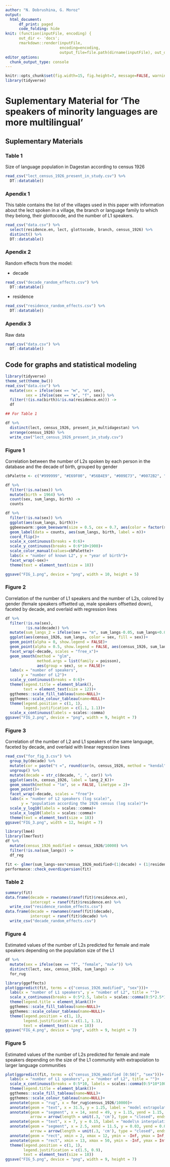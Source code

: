 ```yaml
---
author: "N. Dobrushina, G. Moroz"
output: 
  html_document:
      df_print: paged
      code_folding: hide
knit: (function(inputFile, encoding) { 
      out_dir <- 'docs';
      rmarkdown::render(inputFile,
                        encoding=encoding, 
                        output_file=file.path(dirname(inputFile), out_dir, 'index.html')) })
editor_options: 
  chunk_output_type: console
---
```


```r
knitr::opts_chunk$set(fig.width=15, fig.height=7, message=FALSE, warning = FALSE)
library(tidyverse)
```

# Suplementary Material for 'The speakers of minority languages are more multilingual' {.tabset .tabset-fade .tabset-pills}

## Suplementary Materials

### Table 1
Size of language population in Dagestan according to census 1926

```r
read_csv("lect_census_1926_present_in_study.csv") %>% 
  DT::datatable()
```

### Apendix 1

This table contains the list of the villages used in this paper with information about the lect spoken in a village, the branch or language family to which they belong, their glottocode, and the number of L1 speakers.
```r
read_csv("data.csv") %>% 
  select(residence.en, lect, glottocode, branch, census_1926) %>% 
  distinct() %>% 
  DT::datatable()
```

### Apendix 2

Random effects from the model:

* decade

```r
read_csv("decade_random_effects.csv") %>% 
  DT::datatable()
```

* residence

```r
read_csv("residence_random_effects.csv") %>% 
  DT::datatable()
```



### Apendix 3

Raw data

```r
read_csv("data.csv") %>% 
  DT::datatable()
```

## Code for graphs and statistical modeling

```r
library(tidyverse)
theme_set(theme_bw())
read_csv("data.csv") %>% 
  mutate(sex = ifelse(sex == "м", "m", sex),
         sex = ifelse(sex == "ж", "f", sex)) %>% 
  filter(!(is.na(birth)&!is.na(residence.en))) ->
  df

## For Table 1

df %>% 
  distinct(lect, census_1926, present_in_multidagestan) %>% 
  arrange(census_1926) %>% 
  write_csv("lect_census_1926_present_in_study.csv")
```

### Figure 1

Correlation between the number of L2s spoken by each person in the database and the
decade of birth, grouped by gender

```r
cbPalette <- c("#999999", "#E69F00", "#56B4E9", "#009E73", "#0072B2", "#D55E00", "#CC79A7")

df %>%
  filter(!is.na(sex)) %>% 
  mutate(birth = 1964) %>% 
  count(sex, sum_langs, birth) ->
  counts

df %>%
  filter(!is.na(sex)) %>% 
  ggplot(aes(sum_langs, birth))+
  ggbeeswarm::geom_beeswarm(size = 0.5, cex = 0.7, aes(color = factor(sum_langs)), show.legend = FALSE)+
  geom_label(data = counts, aes(sum_langs, birth, label = n))+
  coord_flip()+
  scale_x_continuous(breaks = 0:6)+
  scale_y_continuous(breaks = 0:6*10+1900)+
  scale_color_manual(values=cbPalette)+
  labs(x = "number of known L2", y = "year of birth")+
  facet_wrap(~sex)+
  theme(text = element_text(size = 18))

ggsave("FIG_1.png", device = "png", width = 10, height = 5)
```

### Figure 2

Correlation of the number of L1 speakers and the number of L2s, colored by gender (female speakers offsetted up, male speakers offsetted down), faceted by decade, and overlaid with regression lines

```r
df %>% 
  filter(!is.na(sex),
         !is.na(decade)) %>% 
  mutate(sum_langs_2 = ifelse(sex == "m", sum_langs-0.05, sum_langs+0.05)) %>% 
  ggplot(aes(census_1926, sum_langs, color = sex, fill = sex))+
  geom_point(alpha = 0, show.legend = FALSE)+ 
  geom_point(alpha = 0.5, show.legend = FALSE, aes(census_1926, sum_langs_2, color = sex, fill = sex))+ 
  facet_wrap(~decade, scales = "free_x")+
  geom_smooth(method = "glm", 
              method.args = list(family = poisson), 
              aes(group = sex), se = FALSE)+
  labs(x = "number of speakers",
       y = "number of L2")+
  scale_y_continuous(breaks = 0:6)+
  theme(legend.title = element_blank(),
        text = element_text(size = 12))+
  ggthemes::scale_fill_tableau(name=NULL)+
  ggthemes::scale_colour_tableau(name=NULL)+
  theme(legend.position = c(1, 1),
        legend.justification = c(1.1, 1.1))+
  scale_x_continuous(labels = scales::comma)
ggsave("FIG_2.png", device = "png", width = 9, height = 7)
```

### Figure 3

Correlation of the number of L2 and L1 speakers of the same language, faceted by decade, and overlaid with linear regression lines

```r
read_csv("for_fig_3.csv") %>% 
  group_by(decade) %>%
  mutate(cor = paste("τ =", round(cor(n, census_1926, method = "kendal"), 3))) %>% 
  ungroup() %>% 
  mutate(decade = str_c(decade, ", ", cor)) %>% 
  ggplot(aes(n, census_1926, label = lang_2_K))+
  geom_smooth(method = "lm", se = FALSE, linetype = 2)+
  geom_point()+
  facet_wrap(~decade, scales = "free")+
  labs(x = "number of L2 speakers (log scale)", 
       y = "population according the 1926 census (log scale)")+
  scale_y_log10(labels = scales::comma)+
  scale_x_log10(labels = scales::comma)+
  theme(text = element_text(size = 18))
ggsave("FIG_3.png", width = 12, height = 7)
```


```r
library(lme4)
library(lmerTest)
df %>% 
  mutate(census_1926_modified = census_1926/10000) %>% 
  filter(!is.na(sum_langs)) ->
  df_reg

fit <- glmer(sum_langs~sex*census_1926_modified+(1|decade) + (1|residence.en), data = df_reg, family = "poisson")
performance::check_overdispersion(fit)
```

### Table 2

```r
summary(fit)
data.frame(decade = rownames(ranef(fit)$residence.en),
           intercept = ranef(fit)$residence.en) %>% 
  write_csv("residence_random_effects.csv")
data.frame(decade = rownames(ranef(fit)$decade),
           intercept = ranef(fit)$decade) %>% 
  write_csv("decade_random_effects.csv")
```

### Figure 4

Estimated values of the number of L2s predicted for female and male speakers
depending on the population size of the L1

```r
df %>% 
  mutate(sex = ifelse(sex == "f", "female", "male")) %>% 
  distinct(lect, sex, census_1926, sum_langs) ->
  for_rug

library(ggeffects)
plot(ggpredict(fit, terms = c("census_1926_modified", "sex")))+
  labs(x = "number of L1 speakers", y = "number of L2", title = "")+
  scale_x_continuous(breaks = 0:5*2.5, labels = scales::comma(0:5*2.5*10000, accuracy = 1))+
  theme(legend.title = element_blank())+
  ggthemes::scale_fill_tableau(name=NULL)+
  ggthemes::scale_colour_tableau(name=NULL)+
  theme(legend.position = c(1, 1),
        legend.justification = c(1.1, 1.1),
        text = element_text(size = 18))
ggsave("FIG_4.png", device = "png", width = 9, height = 7)
```

### Figure 5

Estimated values of the number of L2s predicted for female and male speakers
depending on the size of the L1 community with extrapolation to larger language communities

```r
plot(ggpredict(fit, terms = c("census_1926_modified [0:50]", "sex")))+
  labs(x = "number of L1 speakers", y = "number of L2", title = "")+
  scale_x_continuous(breaks = 0:5*10, labels = scales::comma(0:5*10*10000, accuracy = 1))+
  theme(legend.title = element_blank())+
  ggthemes::scale_fill_tableau(name=NULL)+
  ggthemes::scale_colour_tableau(name=NULL)+
  annotate(geom = "rug", x = for_rug$census_1926/10000)+
  annotate(geom = "text", x = 31.5, y = 1.25, label = "model extrapolation", size = 4)+
  annotate(geom = "segment", x = 14, xend = 49, y = 1.15, yend = 1.15, 
           arrow = arrow(length = unit(.3, 'cm'), type = "closed", ends = "both"))+
  annotate(geom = "text", x = 7, y = 0.15, label = "model\n interpolation", size = 4)+
  annotate(geom = "segment", x = 2.5, xend = 11.5, y = 0.03, yend = 0.03, 
           arrow = arrow(length = unit(.3, 'cm'), type = "closed", ends = "both"))+
  annotate(geom = "rect", xmin = 2, xmax = 12, ymin = -Inf, ymax = Inf, alpha = 0.06)+
  annotate(geom = "rect", xmin = 13, xmax = 50, ymin = -Inf, ymax = Inf, alpha = 0.06)+
  theme(legend.position = c(1, 1),
        legend.justification = c(1.5, 0.9),
        text = element_text(size = 18))
ggsave("FIG_5.png", device = "png", width = 9, height = 7)
```
